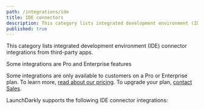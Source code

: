 ```yaml
---
path: /integrations/ide
title: IDE connectors
description: This category lists integrated development environment (IDE) connector integrations from third-party apps.
published: true
---
```


This category lists integrated development environment (IDE) connector integrations from third-party apps.

<Callout intent="primary">
<CalloutTitle>Some integrations are Pro and Enterprise features</CalloutTitle>
<CalloutDescription>

Some integrations are only available to customers on a Pro or Enterprise plan. To learn more, [read about our pricing](https://launchdarkly.com/pricing/). To upgrade your plan, [contact Sales](https://launchdarkly.com/contact-sales/).

</CalloutDescription>
</Callout>

LaunchDarkly supports the following IDE connector integrations:

<ChildPageList path="/integrations/ide" />
